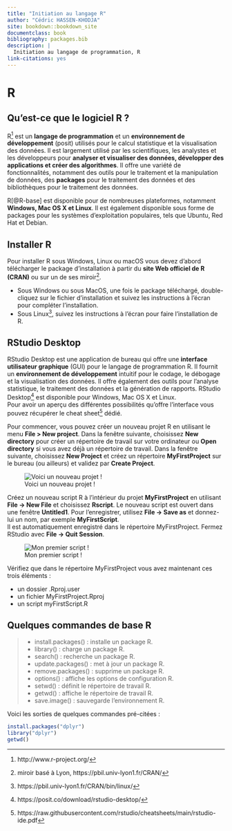 ```yaml
--- 
title: "Initiation au langage R"
author: "Cédric HASSEN-KHODJA"
site: bookdown::bookdown_site
documentclass: book
bibliography: packages.bib
description: |
  Initiation au langage de programmation, R
link-citations: yes
---
```


# R

## Qu'est-ce que le logiciel R ?

R^[http://www.r-project.org/] est un **langage de programmation** et un **environnement de développement** (posit) 
utilisés pour le calcul statistique et la visualisation des données. Il est largement 
utilisé par les scientifiques, les analystes et les développeurs pour **analyser et visualiser des données, développer des applications et créer des algorithmes**. 
Il offre une variété de fonctionnalités, notamment des outils pour le traitement 
et la manipulation de données, des **packages** pour le traitement des données et des bibliothèques pour le traitement des données.  

R[@R-base] est disponible pour de nombreuses plateformes, notamment **Windows, Mac OS X et Linux**.
Il est également disponible sous forme de packages pour les systèmes d'exploitation populaires, tels que Ubuntu, Red Hat et Debian.

## Installer R

Pour installer R sous Windows, Linux ou macOS vous devez d'abord télécharger le package d'installation à partir du **site Web officiel de R (CRAN)** ou sur un de ses miroir^[miroir basé à Lyon, https://pbil.univ-lyon1.fr/CRAN/].\

- Sous Windows ou sous MacOS, une fois le package téléchargé, double-cliquez sur le fichier d'installation et suivez les instructions à l'écran pour compléter l'installation.\
- Sous Linux^[https://pbil.univ-lyon1.fr/CRAN/bin/linux/], suivez les instructions à l'écran pour faire l'installation de R.

## RStudio Desktop 

RStudio Desktop est une application de bureau qui offre une **interface utilisateur graphique** (GUI) pour le
langage de programmation R. Il fournit un **environnement de développement** intuitif pour le codage, le débogage et la visualisation des données. Il offre également des outils pour l'analyse statistique, le traitement des données et la génération de rapports. RStudio Desktop^[https://posit.co/download/rstudio-desktop/] est disponible pour Windows, Mac OS X et Linux.\
Pour avoir un aperçu des différentes possibilités qu'offre l'interface vous pouvez récupérer le cheat sheet^[https://raw.githubusercontent.com/rstudio/cheatsheets/main/rstudio-ide.pdf] dédié.

Pour commencer, vous pouvez créer un nouveau projet R en utilisant le menu **File > New project**. Dans
la fenêtre suivante, choisissez **New directory** pour créer un répertoire de travail sur votre ordinateur ou
**Open directory** si vous avez déjà un répertoire de travail. Dans la fenêtre suivante, choisissez **New Project** et créez un répertoire **MyFirstProject** sur le bureau (ou ailleurs) et validez par **Create Project**.\

![Voici un nouveau projet !](docs/R-bookdown_files/figure-html/new_project.png)

Créez un nouveau script R à l’intérieur du projet **MyFirstProject** en utilisant **File -> New File** et
choisissez **Rscript**. Le nouveau script est ouvert dans une fenêtre **Untitled1**. Pour
l’enregistrer, utilisez **File -> Save as** et donnez-lui un nom, par exemple **MyFirstScript**.\
Il est automatiquement enregistré dans le répertoire MyFirstProject. Fermez RStudio avec **File -> Quit Session**.\ 

![Mon premier script !](docs/R-bookdown_files/figure-html/myFirstScript.png)

Vérifiez que dans le répertoire MyFirstProject vous avez maintenant ces trois éléments :

- un dossier .Rproj.user
- un fichier MyFirstProject.Rproj
- un script myFirstScript.R

## Quelques commandes de base R

> 
- install.packages() : installe un package R.
- library() : charge un package R.
- search() : recherche un package R.
- update.packages() : met à jour un package R.
- remove.packages() : supprime un package R.
- options() : affiche les options de configuration R.
- setwd() : définit le répertoire de travail R.
- getwd() : affiche le répertoire de travail R.
- save.image() : sauvegarde l'environnement R. 

Voici les sorties de quelques commandes pré-citées :

```r
install.packages("dplyr")
library("dplyr")
getwd()
```